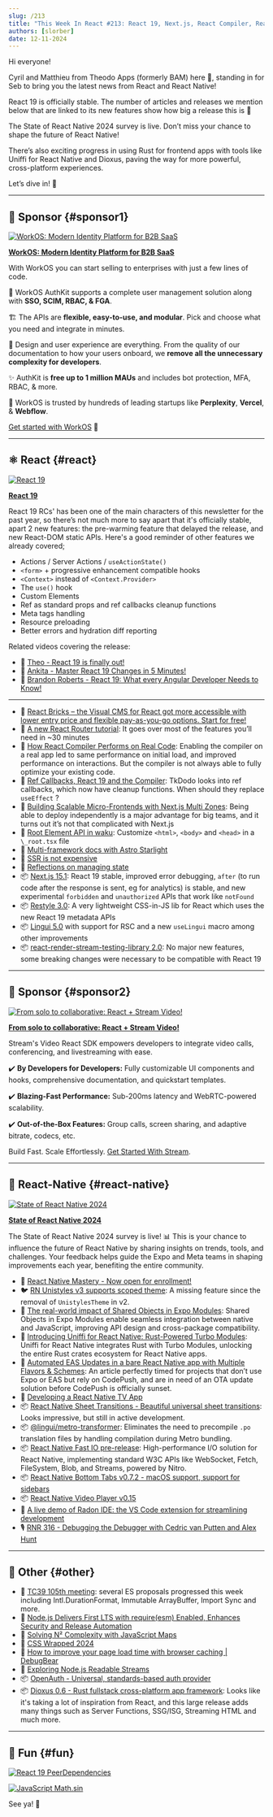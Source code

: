```yaml
---
slug: /213
title: "This Week In React #213: React 19, Next.js, React Compiler, React Router, Restyle, Lingui, State of RN, Uniffi, Shared Objects, Fast IO, Sheet Transitions, Radon, TC39, OpenAuth, Dioxus..."
authors: [slorber]
date: 12-11-2024
---
```


Hi everyone!

Cyril and Matthieu from Theodo Apps (formerly BAM) here 👋, standing in for Seb to bring you the latest news from React and React Native!

React 19 is officially stable. The number of articles and releases we mention below that are linked to its new features show how big a release this is 🙂

The State of React Native 2024 survey is live. Don’t miss your chance to shape the future of React Native!

There’s also exciting progress in using Rust for frontend apps with tools like Uniffi for React Native and Dioxus, paving the way for more powerful, cross-platform experiences.

Let’s dive in! 🚀

<!-- truncate -->


<Support />

---

## 💸 Sponsor {#sponsor1}

[![WorkOS: Modern Identity Platform for B2B SaaS](/emails/issues/195/workOS.jpg)](https://workos.com/?utm_source=thisweekinreact&utm_medium=newsletter&utm_campaign=q32024)

**[WorkOS: Modern Identity Platform for B2B SaaS](https://workos.com/?utm_source=thisweekinreact&utm_medium=newsletter&utm_campaign=q32024)**

With WorkOS you can start selling to enterprises with just a few lines of code.

🔐 WorkOS AuthKit supports a complete user management solution along with **SSO, SCIM, RBAC, & FGA**.

🏗️ The APIs are **flexible, easy-to-use, and modular**. Pick and choose what you need and integrate in minutes.

🎨 Design and user experience are everything. From the quality of our documentation to how your users onboard, we **remove all the unnecessary complexity for developers**.

✨ AuthKit is **free up to 1 million MAUs** and includes bot protection, MFA, RBAC, & more.

🤝 WorkOS is trusted by hundreds of leading startups like **Perplexity**, **Vercel**, & **Webflow**.

[Get started with WorkOS](https://workos.com/?utm_source=thisweekinreact&utm_medium=newsletter&utm_campaign=q32024) 🚀

---

## ⚛️ React {#react}

[![React 19](/emails/issues/213/react.jpg)](https://react.dev/blog/2024/12/05/react-19)

**[React 19](https://react.dev/blog/2024/12/05/react-19)**

React 19 RCs' has been one of the main characters of this newsletter for the past year, so there’s not much more to say apart that it's officially stable, apart 2 new features: the pre-warming feature that delayed the release, and new React-DOM static APIs. Here's a good reminder of other features we already covered;

- Actions / Server Actions / `useActionState()`
- `<form>` \+ progressive enhancement compatible hooks
- `<Context>` instead of `<Context.Provider>`
- The `use()` hook
- Custom Elements
- Ref as standard props and ref callbacks cleanup functions
- Meta tags handling
- Resource preloading
- Better errors and hydration diff reporting

Related videos covering the release:

- 🎥 [Theo - React 19 is finally out!](https://www.youtube.com/watch?v=6aQgiJHReCI)
- 🎥 [Ankita - Master React 19 Changes in 5 Minutes!](https://www.youtube.com/watch?v=ZcuOV60_z6s)
- 🎥 [Brandon Roberts - React 19: What every Angular Developer Needs to Know!](https://www.youtube.com/watch?v=0aHHGdxAmF4)

---

- 💸 [React Bricks – the Visual CMS for React got more accessible with lower entry price and flexible pay-as-you-go options. Start for free!](https://www.reactbricks.com/?utm_source=twir&utm_campaign=ql24)
- 📖 [A new React Router tutorial](https://reactrouter.com/tutorials/address-book): It goes over most of the features you’ll need in \~30 minutes
- 📜 [How React Compiler Performs on Real Code](https://www.developerway.com/posts/how-react-compiler-performs-on-real-code): Enabling the compiler on a real app led to same performance on initial load, and improved performance on interactions. But the compiler is not always able to fully optimize your existing code.
- 📜 [Ref Callbacks, React 19 and the Compiler](https://tkdodo.eu/blog/ref-callbacks-react-19-and-the-compiler): TkDodo looks into ref callbacks, which now have cleanup functions. When should they replace `useEffect` ?
- 📜 [Building Scalable Micro-Frontends with Next.js Multi Zones](https://techhub.iodigital.com/articles/building-scalable-micro-frontends-with-next-js-multi-zones): Being able to deploy independently is a major advantage for big teams, and it turns out it’s not that complicated with Next.js
- 📜 [Root Element API in waku](https://waku.gg/blog/root-element-api): Customize `<html>`, `<body>` and `<head>` in a `\_root.tsx` file
- 📜 [Multi-framework docs with Astro Starlight](https://blog.arcjet.com/multi-framework-docs-with-astro-starlight/)
- 📜 [SSR is not expensive](https://t3.gg/blog/post/ssr-is-not-expensive)
- 📜 [Reflections on managing state](https://www.frontendundefined.com/posts/monthly/react-state-management-reflections/)
- 📦 [Next.js 15.1](https://nextjs.org/blog/next-15-1): React 19 stable, improved error debugging, `after` (to run code after the response is sent, eg for analytics) is stable, and new experimental `forbidden` and `unauthorized` APIs that work like `notFound`
- 📦 [Restyle 3.0](https://www.restyle.dev/): A very lightweight CSS-in-JS lib for React which uses the new React 19 metadata APIs
- 📦 [Lingui 5.0](https://lingui.dev/blog/2024/11/28/announcing-lingui-5.0) with support for RSC and a new `useLingui` macro among other improvements
- 📦 [react-render-stream-testing-library 2.0](https://github.com/testing-library/react-render-stream-testing-library/releases/tag/v2.0.0): No major new features, some breaking changes were necessary to be compatible with React 19

<SubscribeFormEmbed placement="middle" />

---

## 💸 Sponsor {#sponsor2}

[![From solo to collaborative: React + Stream Video!](/emails/issues/213/stream.jpg)](https://getstream.io/video/sdk/react/tutorial/video-calling/?utm_source=newsletter&utm_medium=referral&utm_content=&utm_campaign=thisweekinreact)

**[From solo to collaborative: React + Stream Video!](https://getstream.io/video/sdk/react/tutorial/video-calling/?utm_source=newsletter&utm_medium=referral&utm_content=&utm_campaign=thisweekinreact)**

Stream's Video React SDK empowers developers to integrate video calls, conferencing, and livestreaming with ease.

✔️ **By Developers for Developers:** Fully customizable UI components and hooks, comprehensive documentation, and quickstart templates.

✔️ **Blazing-Fast Performance:** Sub-200ms latency and WebRTC-powered scalability.

✔️ **Out-of-the-Box Features:** Group calls, screen sharing, and adaptive bitrate, codecs, etc.

Build Fast. Scale Effortlessly. [Get Started With Stream](https://getstream.io/try-for-free/?utm_source=newsletter&utm_medium=referral&utm_content=&utm_campaign=thisweekinreact).

---

## 📱 React-Native {#react-native}

[![State of React Native 2024](/emails/issues/213/state_of_rn.jpg)](https://stateofreactnative.com/)

**[State of React Native 2024](https://stateofreactnative.com/)**

The State of React Native 2024 survey is live\! 📊 This is your chance to influence the future of React Native by sharing insights on trends, tools, and challenges. Your feedback helps guide the Expo and Meta teams in shaping improvements each year, benefiting the entire community.

- 💸 [React Native Mastery - Now open for enrollment!](https://notjust.dev/react-native-mastery?utm_source=twir&utm_medium=email)
- 🐦 [RN Unistyles v3 supports scoped theme](https://x.com/jpudysz/status/1865460854717632737): A missing feature since the removal of `UnistylesTheme` in v2.
- 📜 [The real-world impact of Shared Objects in Expo Modules](https://expo.dev/blog/the-real-world-impact-of-shared-objects): Shared Objects in Expo Modules enable seamless integration between native and JavaScript, improving API design and cross-package compatibility.
- 📜 [Introducing Uniffi for React Native: Rust-Powered Turbo Modules](https://hacks.mozilla.org/2024/12/introducing-uniffi-for-react-native-rust-powered-turbo-modules/): Uniffi for React Native integrates Rust with Turbo Modules, unlocking the entire Rust crates ecosystem for React Native apps.
- 📜 [Automated EAS Updates in a bare React Native app with Multiple Flavors & Schemes](https://shift.infinite.red/automated-eas-updates-in-a-bare-react-native-app-with-multiple-flavors-schemes-dcdf17963079): An article perfectly timed for projects that don’t use Expo or EAS but rely on CodePush, and are in need of an OTA update solution before CodePush is officially sunset.
- 📜 [Developing a React Native TV App](https://www.callstack.com/blog/developing-a-react-native-tv-app)
- 📦 [React Native Sheet Transitions - Beautiful universal sheet transitions](https://github.com/saulamsal/react-native-sheet-transitions): Looks impressive, but still in active development.
- 📦 [@lingui/metro-transformer](https://lingui.dev/blog/2024/11/20/metro-transformer): Eliminates the need to precompile `.po` translation files by handling compilation during Metro bundling.
- 📦 [React Native Fast IO pre-release](https://github.com/callstackincubator/react-native-fast-io): High-performance I/O solution for React Native, implementing standard W3C APIs like WebSocket, Fetch, FileSystem, Blob, and Streams, powered by Nitro.
- 📦 [React Native Bottom Tabs v0.7.2 - macOS support, support for sidebars](https://github.com/okwasniewski/react-native-bottom-tabs/releases/tag/react-native-bottom-tabs%400.7.2)
- 📦 [React Native Video Player v0.15](https://github.com/TheWidlarzGroup/react-native-video-player/releases/tag/v0.15.0)
- 🎥 [A live demo of Radon IDE: the VS Code extension for streamlining development](https://www.youtube.com/watch?v=UeYmRKWhwFI)
- 🎙️ [RNR 316 - Debugging the Debugger with Cedric van Putten and Alex Hunt](https://reactnativeradio.com/episodes/rnr-316-debugging-the-debugger-with-cedric-van-putten-and-alex-hunt)

---

## 🔀 Other {#other}

- 📜 [TC39 105th meeting](https://dev.to/hemanth/updates-from-the-105th-tc39-meeting-3gkh): several ES proposals progressed this week including Intl.DurationFormat, Immutable ArrayBuffer, Import Sync and more.
- 📜 [Node.js Delivers First LTS with require(esm) Enabled, Enhances Security and Release Automation](https://socket.dev/blog/node-js-delivers-first-lts-with-require-esm-enabled)
- 📜 [Solving N² Complexity with JavaScript Maps](https://davidbonan.io/blog/solving-n2-complexity-with-javascript-maps)
- 📜 [CSS Wrapped 2024](https://chrome.dev/css-wrapped-2024/)
- 📜 [How to improve your page load time with browser caching | DebugBear](https://www.debugbear.com/blog/browser-caching)
- 📜 [Exploring Node.js Readable Streams](https://pavel-romanov.com/exploring-the-core-concepts-of-nodejs-readable-streams)
- 📦 [OpenAuth - Universal, standards-based auth provider](https://openauth.js.org/)
- 📦 [Dioxus 0.6 - Rust fullstack cross-platform app framework](https://dioxuslabs.com/blog/release-060): Looks like it's taking a lot of inspiration from React, and this large release adds many things such as Server Functions, SSG/ISG, Streaming HTML and much more.

---

## 🤭 Fun {#fun}

[![React 19 PeerDependencies](/emails/issues/213/react_19_meme.jpg)](https://bsky.app/profile/did:plc:hxmev3uady7j4litwnr5fzbg/post/3laz2eyx77k2l)

[![JavaScript Math.sin](/emails/issues/213/math_sin.jpg)](https://x.com/davesnx/status/1863991593432391711)

See ya! 👋

